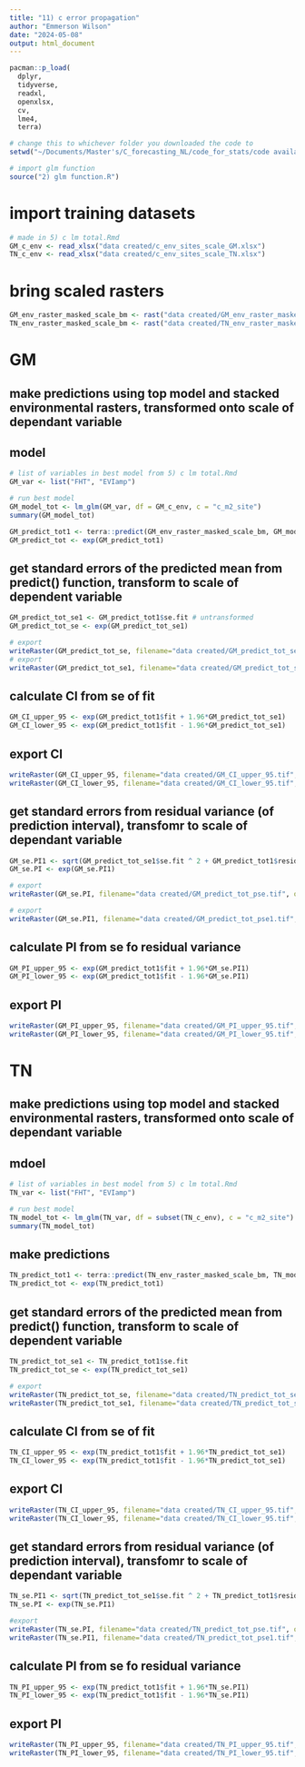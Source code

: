 ```yaml
---
title: "11) c error propagation"
author: "Emmerson Wilson"
date: "2024-05-08"
output: html_document
---
```

```r
pacman::p_load(
  dplyr,
  tidyverse,
  readxl,
  openxlsx,
  cv,
  lme4,
  terra)

```

```r
# change this to whichever folder you downloaded the code to
setwd("~/Documents/Master's/C_forecasting_NL/code_for_stats/code availability")

# import glm function
source("2) glm function.R")
```


# import training datasets
```r
# made in 5) c lm total.Rmd
GM_c_env <- read_xlsx("data created/c_env_sites_scale_GM.xlsx")
TN_c_env <- read_xlsx("data created/c_env_sites_scale_TN.xlsx")
```

# bring scaled rasters
```r
GM_env_raster_masked_scale_bm <- rast("data created/GM_env_raster_masked_scale.tif")
TN_env_raster_masked_scale_bm <- rast("data created/TN_env_raster_masked_scale.tif")
```


# GM
## make predictions using top model and stacked environmental rasters, transformed onto scale of dependant variable

## model
```r
# list of variables in best model from 5) c lm total.Rmd
GM_var <- list("FHT", "EVIamp")

# run best model
GM_model_tot <- lm_glm(GM_var, df = GM_c_env, c = "c_m2_site")
summary(GM_model_tot)
```

```r
GM_predict_tot1 <- terra::predict(GM_env_raster_masked_scale_bm, GM_model_tot, se.fit = T)
GM_predict_tot <- exp(GM_predict_tot1)

```

## get standard errors of the predicted mean from predict() function, transform to scale of dependent variable 
```r
GM_predict_tot_se1 <- GM_predict_tot1$se.fit # untransformed
GM_predict_tot_se <- exp(GM_predict_tot_se1)

# export
writeRaster(GM_predict_tot_se, filename="data created/GM_predict_tot_se.tif", overwrite=TRUE)
# export
writeRaster(GM_predict_tot_se1, filename="data created/GM_predict_tot_se1.tif", overwrite=TRUE)
```

## calculate CI from se of fit
```r
GM_CI_upper_95 <- exp(GM_predict_tot1$fit + 1.96*GM_predict_tot_se1)
GM_CI_lower_95 <- exp(GM_predict_tot1$fit - 1.96*GM_predict_tot_se1)
```

## export CI
```r
writeRaster(GM_CI_upper_95, filename="data created/GM_CI_upper_95.tif", overwrite=TRUE)
writeRaster(GM_CI_lower_95, filename="data created/GM_CI_lower_95.tif", overwrite=TRUE)
```


## get standard errors from residual variance (of prediction interval), transfomr to scale of dependant variable
```r
GM_se.PI1 <- sqrt(GM_predict_tot_se1$se.fit ^ 2 + GM_predict_tot1$residual.scale ^ 2) # untransformed
GM_se.PI <- exp(GM_se.PI1)

# export
writeRaster(GM_se.PI, filename="data created/GM_predict_tot_pse.tif", overwrite=TRUE)

# export
writeRaster(GM_se.PI1, filename="data created/GM_predict_tot_pse1.tif", overwrite=TRUE)
```

## calculate PI from se fo residual variance
```r
GM_PI_upper_95 <- exp(GM_predict_tot1$fit + 1.96*GM_se.PI1)
GM_PI_lower_95 <- exp(GM_predict_tot1$fit - 1.96*GM_se.PI1)
```

## export PI
```r
writeRaster(GM_PI_upper_95, filename="data created/GM_PI_upper_95.tif", overwrite=TRUE)
writeRaster(GM_PI_lower_95, filename="data created/GM_PI_lower_95.tif", overwrite=TRUE)
```

# TN
## make predictions using top model and stacked environmental rasters, transformed onto scale of dependant variable

## mdoel
```r
# list of variables in best model from 5) c lm total.Rmd
TN_var <- list("FHT", "EVIamp")

# run best model
TN_model_tot <- lm_glm(TN_var, df = subset(TN_c_env), c = "c_m2_site")
summary(TN_model_tot)
```

## make predictions
```r
TN_predict_tot1 <- terra::predict(TN_env_raster_masked_scale_bm, TN_model_tot, se.fit = T)
TN_predict_tot <- exp(TN_predict_tot1)
```

## get standard errors of the predicted mean from predict() function, transform to scale of dependent variable 
```r
TN_predict_tot_se1 <- TN_predict_tot1$se.fit
TN_predict_tot_se <- exp(TN_predict_tot_se1)

# export
writeRaster(TN_predict_tot_se, filename="data created/TN_predict_tot_se.tif", overwrite=TRUE)
writeRaster(TN_predict_tot_se1, filename="data created/TN_predict_tot_se1.tif", overwrite=TRUE)

```

## calculate CI from se of fit
```r
TN_CI_upper_95 <- exp(TN_predict_tot1$fit + 1.96*TN_predict_tot_se1)
TN_CI_lower_95 <- exp(TN_predict_tot1$fit - 1.96*TN_predict_tot_se1)
```

## export CI
```r
writeRaster(TN_CI_upper_95, filename="data created/TN_CI_upper_95.tif", overwrite=TRUE)
writeRaster(TN_CI_lower_95, filename="data created/TN_CI_lower_95.tif", overwrite=TRUE)
```

## get standard errors from residual variance (of prediction interval), transfomr to scale of dependant variable
```r
TN_se.PI1 <- sqrt(TN_predict_tot_se1$se.fit ^ 2 + TN_predict_tot1$residual.scale ^ 2)
TN_se.PI <- exp(TN_se.PI1)

#export
writeRaster(TN_se.PI, filename="data created/TN_predict_tot_pse.tif", overwrite=TRUE)
writeRaster(TN_se.PI1, filename="data created/TN_predict_tot_pse1.tif", overwrite=TRUE)
```

## calculate PI from se fo residual variance
```r
TN_PI_upper_95 <- exp(TN_predict_tot1$fit + 1.96*TN_se.PI1)
TN_PI_lower_95 <- exp(TN_predict_tot1$fit - 1.96*TN_se.PI1)
```

## export PI
```r
writeRaster(TN_PI_upper_95, filename="data created/TN_PI_upper_95.tif", overwrite=TRUE)
writeRaster(TN_PI_lower_95, filename="data created/TN_PI_lower_95.tif", overwrite=TRUE)
```
